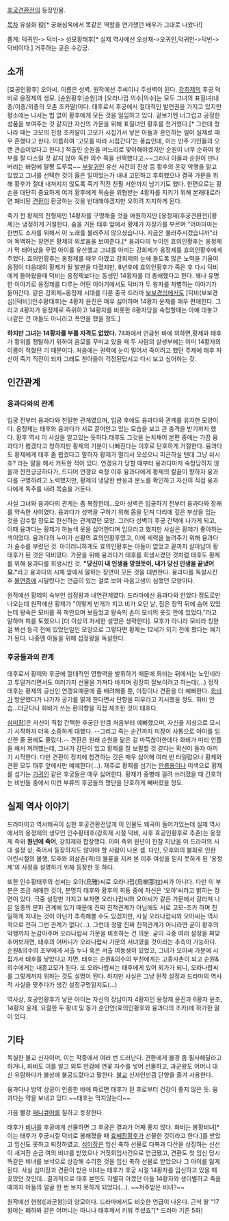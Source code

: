 [[후궁견환전]]의 등장인물.

[[목차]]
유설화 役[* 궁쇄심옥에서 똑같은 역할을 연기했던 배우가 그대로 나왔다!]

품계: 덕귀인-> 덕비-> 성모황태후[* 실제 역사에선 오상재->오귀인,덕귀인->덕빈->덕비이다.]
거주하는 곳은 수강궁.

== 소개 ==
[효공인황후] 오아씨. 이름은 성벽. 원작에선 주씨이니 주성벽이 된다. [[강희제]]의 후궁 덕비로 옹정제의 생모. [순원황후|순원]과 [오라나랍 의수|의수]는 모두 그녀의 표질녀(내종/이종/외종의 오촌 조카딸)이다. 태후로서 후궁에서 절대적인 발언권을 가지고 있지만 평소에는 나서는 법 없이 황후에게 모든 것을 일임하고 있다. 겉보기엔 너그럽고 공정한 성품을 보여주는 것 같지만 자신의 가문을 위해 표질녀인 황후를 천거했다.[* 그런데 청나라 때는 고모의 친정 조카딸이 고모가 시집가서 낳은 아들과 혼인하는 일이 실제로 매우 흔했다고 한다. 이름하여 '고모를 따라 시집간다'는 풍습인데, 이는 만주 기인들의 오랜 관습이었다고 한다.] 적출인 순원을 며느리로 맞이해야겠지만 순원이 너무 순하여 왕부를 잘 다스릴 것 같지 않아 독한 의수 쪽을 선택했다고.~~그러나 아들과 순원이 만나버리는 바람에 말짱 도루묵~~ [[부찰귀인]] 유산 사건의 진상 등 황후의 온갖 악행을 알고 있었고 그녀를 선택한 것이 옳은 일이었는가 내내 고민하고 후회했으나 결국 가문을 위해 황후가 절대 내쳐지지 않도록 죽기 직전 친필 서한까지 남기기도 했다. 한편으로는 황손을 대단히 중요하게 여겨 황후에게 목숨을 위협받는 4황자를 지키기 위해 본래대로라면 폐비된 [[견환]]이 환궁하는 것을 반대해야겠지만 오히려 지지하게 된다.

죽기 전 황제의 친형제인 14황자를 구명해줄 것을 애원하지만 [옹정제(후궁견환전)|황제]는 냉정하게 거절한다. 숨을 거둔 태후 앞에서 황제가 자장가를 부르며 "어마마마는 한번도 소자를 위해서 이 노래를 불러주지 않으셨습니다. 지금은 불러주시겠습니까"라며 독백하는 장면은 황제의 외로움을 보여준다.[* 융과다의 누이인 효의인황후는 옹정제가 막 태어났을 무렵 아이를 유산했고 그녀를 아끼는 강희제가 옹정제를 효의인황후에게 주었다. 효의인황후는 옹정제를 매우 아꼈고 강희제의 눈에 들도록 많은 노력을 기울여 옹정이 다음대의 황제가 될 발판을 다졌지만, 8년후에 효의인황후가 죽은 후 다시 덕비에게 돌아왔을때 덕비는 옹정제보다는 동생인 14황자를 더 총애했다고 한다. 꽤나 유명한 이야기로 옹정제를 다루는 어떤 이야기에서도 덕비가 두 왕자를 차별하는 이야기가 들어간다. 같은 강희제~옹정제 시대를 다룬 중국 드라마 [[보보경심]]에서도 [덕비(보보경심)|덕비](인수황태후)는 4황자 윤진은 매우 싫어하며 14황자 윤제를 매우 편애한다. 그리고 4황자가 옹정제로 즉위하고 14황자를 비롯한 8황자당을 숙청할때는 아예 대놓고 너같은 건 아들도 아니라고 폭언을 했을 정도.]

'''하지만 그녀는 14황자를 부를 자격도 없었다.''' 74화에서 언급된 바에 의하면,황제와 태후가 황위를 쟁탈하기 위하여 음모를 꾸미고 있을 때 두 사람의 살생부에는 이미 14황자의 이름이 적혔던 기 때문이다. 처음에는 권력에 눈이 멀어서 죽이려고 했던 주제에 태후 자신이 죽기 직전이 되자 그래도 친아들이 걱정된답시고 다시 보고 싶어하는 것.

== 인간관계 ==
=== 융과다와의 관계 ===
입궁 전부터 융과다와 친밀한 관계였으며, 입궁 후에도 융과다와 관계를 유지한 모양이다. 옹정제는 태후와 융과다가 서로 끌어안고 있는 모습을 보고 큰 충격을 받기까지 했다. 황후 역시 이 사실을 알고있는 듯하다.태후도 그것을 눈치채어 본편 중에는 가끔 융과다가 뵙겠다고 청하지만 황제의 기분이 나빠진다는 이후로 단호하게 거절한다. 융과다도 황제에게 태후 좀 뵙겠다고 말하자 황제가 멀리서 오셨으니 피곤하실 텐데 그냥 쉬시죠? 라는 말을 해서 커트한 적이 있다. 연갱요가 당할 때부터 융과다마저 숙청당하지 않을까 전전긍긍하다가, 드디어 연갱요 숙청 이후 융과다에게 황제의 칼끝이 향하자 융과다를 구명하려고 노력했지만, 황제의 냉담한 반응과 분노를 확인하고 자신이 직접 융과다에게 독주를 내려 목숨을 거둔다.

사실 그녀와 융과다의 관계는 좀 복잡한데...오아 성벽은 입궁하기 전부터 융과다와 장래를 약속한 사이였다. 융과다가 성벽을 구하기 위해 몸을 던져 다리에 깊은 부상을 입는 것을 감수할 정도로 헌신하는 관계였던 모양. 그러다 성벽이 후궁 간택에 나가게 되고, 이때 융과다는 황제가 하늘색 옷을 싫어한다며 입으라고 했지만 사실은 황제가 좋아하는 색이었다. 융과다의 누이가 선황의 효의인황후였고, 이에 세력을 늘려주기 위해 융과다가 술수를 부렸던 것. 아이러니하게도 효의인황후는 아들이 없었고 끝까지 살아남아 황태후가 된 것은 덕비였다. 가문을 위해 융과다가 태후를 희생시켰던 것처럼 태후도 황제를 위해 융과다를 희생시킨 것. '''"당신이 내 인생을 망쳤듯이, 내가 당신 인생을 끝냈어요."'''라고 융과다의 시체 앞에서 말하는 장면이 모든 것을 대변한다. 융과다를 독살시킨 후 [[불면증]]에 시달렸다는 언급이 있는 걸로 보아 마음고생이 심했던 모양이다.

원작에선 황제의 숙부인 섭정왕과 내연관계였다. 드라마에선 융과다와 안았다 정도로만 나오는데 원작에선 황제가 "이렇게 번개가 치고 비가 오던 날, 짐은 장막 뒤에 숨어 있었는데 왕숙은 모비를 꼭 껴안으며 보듬었고 왕숙의 손이 모비의 옷깃 안에 있었다."라고 말하며 피를 토했으니 [더 이상의 자세한 설명은 생략한다]. 모후가 아니라 모비라 칭한 걸 봐선 등극 전에 있었던일인 모양으로 그렇다면 황제는 12세가 되기 전에 봤다는 얘기가 된다. 나중엔 아들을 위해 섭정왕을 독살한다.

=== 후궁들과의 관계 ===
태후로서 황제와 후궁에 절대적인 영향력을 발휘하기 때문에 화비는 뒤에서는 노인네라고 투덜거리면서도 여러가지 선물을 가져다 바치며 굉장히 잘보이려고 하는데(...) 정작 태후는 황제의 공신인 연갱요때문에 좀 배려해줄 뿐, 미장이나 견환을 더 예뻐한다. [[화비]]가 방문했다가 나가자 공기를 맑게 한다면서 단향을 피우라고 지시했을 정도. 화비 안습...더군다나 화비가 쓰는 환의향을 직접 제조한 것이 태후다.

[[심미장]]]은 자신이 직접 간택한 후궁인 만큼 처음부터 예뻐했으며, 자신을 지성으로 모시기 시작하자 더욱 소중하게 대했다. --그리고 죽는 순간까지 미장이 사통으로 아이를 임신한 줄 꿈에도 몰랐다.-- 견환은 원래 순원을 닮은 걸 마뜩찮아한데다 화비가 미리 언플을 해서 꺼려했는데, 그녀가 강단이 있고 황제를 잘 보필할 것 같다는 확신이 들자 아끼기 시작한다. 다만 견환이 정치에 참견하는 것은 매우 싫어해 여러 번 타일렀으나 황제와 견환 모두 태후 앞에서만 예예한다(...).
재주로 황제를 섬기는 [[안릉용]]이나 미색으로 황제를 섬기는 [[기귀인]] 같은 후궁들은 매우 싫어한다. 황제가 중병에 걸려 쓰러졌을 때 간호하는 비빈들 중에서 이런 부류의 후궁들의 명단을 단호하게 빼버렸을 정도.

== 실제 역사 이야기 ==
드라마이고 역사왜곡이 심한 후궁견환전답게 이 인물도 왜곡이 들어가있는데 실제 역사에서의 옹정제의 생모인 인수황태후(강희제 시절 덕비, 사후 효공인황후로 추존)는 옹정제 즉위 '''원년에 죽어''', 강희제와 합장했다. 이미 즉위 원년이 한참 지났을 이 드라마의 시대 설정 상, 죽어서 등장하지도 않아야 할 사람이 나온 셈. 다만, 모후와의 불화로 인한 어린시절의 불행, 모후와 외삼촌(격)의 불륜을 지켜 본 이후 여성을 믿지 못하게 된 '옹정제'의 사정을 설명하기 위해 등장한 듯 하다. 

또한 인수황태후의 성씨는 오아(烏雅)씨로 오라나랍(烏喇那拉)씨가 아니다. 다만 이 부분은 조금 애매한 것이, 분명히 태후와 황후의 회동 중에 자신은 '오아'씨라고 밝히는 장면이 있다. 극중 설정만 가지고 보자면 오라나랍씨와 오아씨가 같은 가문에서 갈라져 나온 일종의 분파 관계에 있기 때문에 진짜 친척관계가 아님에도 서로 고모-조카 하며 친밀하게 지내는 것이 아닌가 추측해볼 수도 있겠지만, 사실 오라나랍씨와 오아씨는 역사적으로 전혀 그런 관계가 없다(...). 그런데 정말 진짜 친척관계가 아니라면 굳이 황후의 악행까지 눈감아주며 오라나랍씨 가문을 비호하는 건 의문. 굳이 극중 여러 설정을 짜맞추어보자면, 태후의 어머니가 오라나랍씨 가문의 서녀였을 것이라는 추측이 가능하다. 순원&의수의 조부에게 서출 누나 혹은 서출 여동생이 있었고, 그녀가 오아씨 가문에 시집가서 태후를 낳았다고 치면, 태후는 순원&의수의 부친에게는 고종사촌이 되고 순원&의수에게는 내종고모가 된다. 또 오라나랍씨는 태후에게 있어 외가가 되니, 오라나랍씨를 그렇게까지 위하는 것도 설명이 된다. 하지만 사실은 그냥 원작 설정과 드라마의 역사적 사실을 맞추다가 생긴 설정구멍일지도(...)
 
역사상, 효공인황후가 낳은 아이는 자신의 장남이자 4황자인 옹정제 윤진과 6황자 윤조, 14황자 윤제, 요절한 두 황녀 및 동가 순안안(효의인황후와 융과다의 조카)에 하가한 딸이 있다.

== 기타 ==
독실한 불교 신자이며, 이는 작중에서 여러 번 드러난다. 견환에게 불경 좀 필사해달라고 하거나, 화비도 이를 알고 외투 안감에 연꽃 자수를 넣어 선물하고, 과군왕도 어머니 대신 유람하다가 불상에 불공드렸다고 말한다. [[불교]] 신자인만큼 단향을 즐겨 사용한다.

융과다나 방약 상궁이 인증한 바에 따르면 태후가 된 후로부터 건강이 좋지 않은 듯. 융과다는 약을 보내고 있다.~~태후는 먹지않는다~~

가끔 빨강 [[매니큐어]]를 칠하고 등장한다.

태후가 [[비녀]]를 후궁에게 선물하면 그 후궁은 결과가 어째 좋지 않다. 화비는 봉황비녀[* 이는 태후가 후궁시절 덕비로 봉해졌을 때 [[효혜장황후]]가 선물한 것이라고 한다.]를 받았고 임신도 못하고 퇴장하였고, [[심미장]]은 임신 축하 선물로 다복과 다산을 상징하는 신선이 새겨진 순금 여의 비녀를 받았으나 거짓회임사건으로 연금됐고, 견환도 첫 임신 당시 똑같은 비녀를 보석으로 상감해 수리한 것을 임신 축하 선물로 받았으나 그 아이를 잃게 된다. 사실 심미장과 견환이 받은 비녀는 태후가 후궁 시절 14황자를 임신하고 있을 때 꽂았던 것인데...결과적으로 태후 본인도 각별히 아꼈던 아들 14황자와 생이별하고 죽을 때까지 아들의 얼굴 한 번 보지 못하게 되었다(...). ~~저주받은 비녀?~~

원작에선 현청([과군왕])의 양모이다. 드라마에서도 비슷한 언급이 나온다. 근석 왈 "17왕야는 폐하와 같은 어머니는 아니나 태후께서 키워 주셨죠"[* 드라마 기준 5화]

